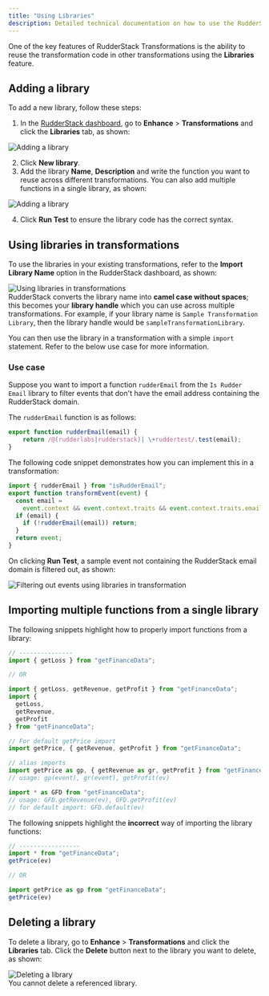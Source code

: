 ```yaml
---
title: "Using Libraries"
description: Detailed technical documentation on how to use the RudderStack's Libraries feature.
---
```


One of the key features of RudderStack Transformations is the ability to reuse the transformation code in other transformations using the **Libraries** feature.

## Adding a library

To add a new library, follow these steps:

1. In the [RudderStack dashboard](https://app.rudderstack.com/), go to **Enhance** > **Transformations** and click the **Libraries** tab, as shown:

<img src="../../assets/features/adding-a-library-1.png" alt="Adding a library" />

2. Click **New library**.
3. Add the library **Name**, **Description** and write the function you want to reuse across different transformations. You can also add multiple functions in a single library, as shown:

<img src="../../assets/features/adding-a-library-2.png" alt="Adding a library" />

4. Click **Run Test** to ensure the library code has the correct syntax.

## Using libraries in transformations

To use the libraries in your existing transformations, refer to the **Import Library Name** option in the RudderStack dashboard, as shown:

<img src="../../assets/features/libraries-in-transformations.png" alt="Using libraries in transformations" />

<div class="infoBlock">
RudderStack converts the library name into <strong>camel case without spaces</strong>; this becomes your <strong>library handle</strong> which you can use across multiple transformations. For example, if your library name is <code class="inline-code">Sample Transformation Library</code>, then the library handle would be <code class="inline-code">sampleTransformationLibrary</code>.
</div>

You can then use the library in a transformation with a simple `import` statement. Refer to the below use case for more information.

### Use case

Suppose you want to import a function `rudderEmail` from the `Is Rudder Email` library to filter events that don't have the email address containing the RudderStack domain.

The `rudderEmail` function is as follows:

```javascript
export function rudderEmail(email) {
    return /@(rudderlabs|rudderstack)| \+ruddertest/.test(email);
}
```

The following code snippet demonstrates how you can implement this in a transformation:

```javascript
import { rudderEmail } from "isRudderEmail";
export function transformEvent(event) {
  const email =
    event.context && event.context.traits && event.context.traits.email;
  if (email) {
    if (!rudderEmail(email)) return;
  }
  return event;
}
```

On clicking **Run Test**, a sample event not containing the RudderStack email domain is filtered out, as shown:

<img src="../../assets/features/libraries-in-transformations-test.png" alt="Filtering out events using libraries in transformation" />

## Importing multiple functions from a single library

The following snippets highlight how to properly import functions from a library:

```javascript
// ---------------
import { getLoss } from "getFinanceData";

// OR

import { getLoss, getRevenue, getProfit } from "getFinanceData";
import {
  getLoss,
  getRevenue,
  getProfit
} from "getFinanceData";

// For default getPrice import
import getPrice, { getRevenue, getProfit } from "getFinanceData";

// alias imports
import getPrice as gp, { getRevenue as gr, getProfit } from "getFinanceData";
// usage: gp(event), gr(event), getProfit(ev)

import * as GFD from "getFinanceData";
// usage: GFD.getRevenue(ev), GFD.getProfit(ev)
// for default import: GFD.default(ev)
```

The following snippets highlight the **incorrect** way of importing the library functions:

```javascript
// -----------------
import * from "getFinanceData";
getPrice(ev)

// OR

import getPrice as gp from "getFinanceData";
getPrice(ev)
```

## Deleting a library

To delete a library, go to **Enhance** > **Transformations** and click the **Libraries** tab. Click the **Delete** button next to the library you want to delete, as shown:

<img src="../../assets/features/deleting-a-library.png" alt="Deleting a library" />

<div class="warningBlock">
You cannot delete a <Link to="/features/transformations/faq#what-is-a-referenced-library">referenced library</Link>.
</div>
